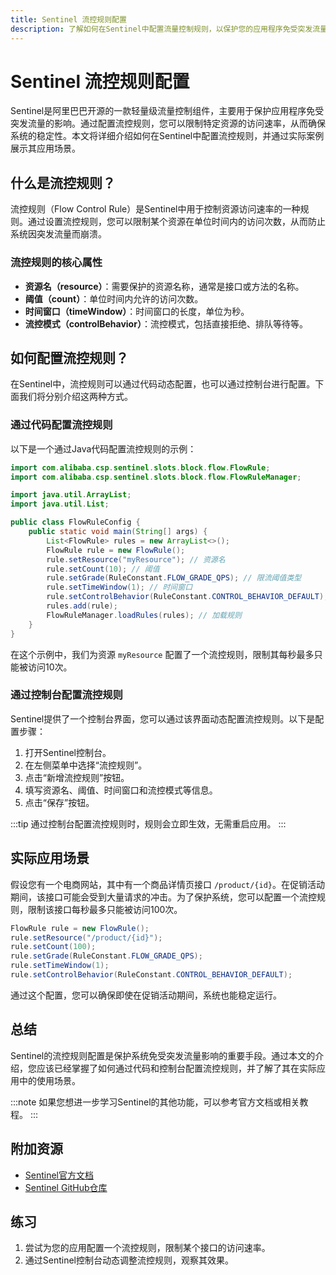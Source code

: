 ```yaml
---
title: Sentinel 流控规则配置
description: 了解如何在Sentinel中配置流量控制规则，以保护您的应用程序免受突发流量的影响。
---
```


# Sentinel 流控规则配置

Sentinel是阿里巴巴开源的一款轻量级流量控制组件，主要用于保护应用程序免受突发流量的影响。通过配置流控规则，您可以限制特定资源的访问速率，从而确保系统的稳定性。本文将详细介绍如何在Sentinel中配置流控规则，并通过实际案例展示其应用场景。

## 什么是流控规则？

流控规则（Flow Control Rule）是Sentinel中用于控制资源访问速率的一种规则。通过设置流控规则，您可以限制某个资源在单位时间内的访问次数，从而防止系统因突发流量而崩溃。

### 流控规则的核心属性

- **资源名（resource）**：需要保护的资源名称，通常是接口或方法的名称。
- **阈值（count）**：单位时间内允许的访问次数。
- **时间窗口（timeWindow）**：时间窗口的长度，单位为秒。
- **流控模式（controlBehavior）**：流控模式，包括直接拒绝、排队等待等。

## 如何配置流控规则？

在Sentinel中，流控规则可以通过代码动态配置，也可以通过控制台进行配置。下面我们将分别介绍这两种方式。

### 通过代码配置流控规则

以下是一个通过Java代码配置流控规则的示例：

```java
import com.alibaba.csp.sentinel.slots.block.flow.FlowRule;
import com.alibaba.csp.sentinel.slots.block.flow.FlowRuleManager;

import java.util.ArrayList;
import java.util.List;

public class FlowRuleConfig {
    public static void main(String[] args) {
        List<FlowRule> rules = new ArrayList<>();
        FlowRule rule = new FlowRule();
        rule.setResource("myResource"); // 资源名
        rule.setCount(10); // 阈值
        rule.setGrade(RuleConstant.FLOW_GRADE_QPS); // 限流阈值类型
        rule.setTimeWindow(1); // 时间窗口
        rule.setControlBehavior(RuleConstant.CONTROL_BEHAVIOR_DEFAULT); // 流控模式
        rules.add(rule);
        FlowRuleManager.loadRules(rules); // 加载规则
    }
}
```

在这个示例中，我们为资源 `myResource` 配置了一个流控规则，限制其每秒最多只能被访问10次。

### 通过控制台配置流控规则

Sentinel提供了一个控制台界面，您可以通过该界面动态配置流控规则。以下是配置步骤：

1. 打开Sentinel控制台。
2. 在左侧菜单中选择“流控规则”。
3. 点击“新增流控规则”按钮。
4. 填写资源名、阈值、时间窗口和流控模式等信息。
5. 点击“保存”按钮。

:::tip
通过控制台配置流控规则时，规则会立即生效，无需重启应用。
:::

## 实际应用场景

假设您有一个电商网站，其中有一个商品详情页接口 `/product/{id}`。在促销活动期间，该接口可能会受到大量请求的冲击。为了保护系统，您可以配置一个流控规则，限制该接口每秒最多只能被访问100次。

```java
FlowRule rule = new FlowRule();
rule.setResource("/product/{id}");
rule.setCount(100);
rule.setGrade(RuleConstant.FLOW_GRADE_QPS);
rule.setTimeWindow(1);
rule.setControlBehavior(RuleConstant.CONTROL_BEHAVIOR_DEFAULT);
```

通过这个配置，您可以确保即使在促销活动期间，系统也能稳定运行。

## 总结

Sentinel的流控规则配置是保护系统免受突发流量影响的重要手段。通过本文的介绍，您应该已经掌握了如何通过代码和控制台配置流控规则，并了解了其在实际应用中的使用场景。

:::note
如果您想进一步学习Sentinel的其他功能，可以参考官方文档或相关教程。
:::

## 附加资源

- [Sentinel官方文档](https://sentinelguard.io/)
- [Sentinel GitHub仓库](https://github.com/alibaba/Sentinel)

## 练习

1. 尝试为您的应用配置一个流控规则，限制某个接口的访问速率。
2. 通过Sentinel控制台动态调整流控规则，观察其效果。
